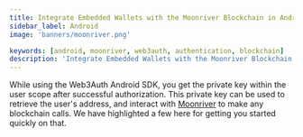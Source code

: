 ```yaml
---
title: Integrate Embedded Wallets with the Moonriver Blockchain in Android
sidebar_label: Android
image: 'banners/moonriver.png'

keywords: [android, moonriver, web3auth, authentication, blockchain]
description: 'Integrate Embedded Wallets with the Moonriver Blockchain in Android | Embedded Wallets'
---
```



<SEO
  title="Integrate Embedded Wallets with the Moonriver Blockchain in Android"
  description="Integrate Embedded Wallets with the Moonriver Blockchain in Android | Embedded Wallets"
  image="https://web3auth.io/docs/banners/moonriver.png"
  slug="/embedded-wallets/connect-blockchain/evm/moonriver/android"
/>

While using the Web3Auth Android SDK, you get the private key within the user scope after successful authorization. This private key can be used to retrieve the user's address, and interact with [Moonriver](https://moonriver.network/) to make any blockchain calls. We have highlighted a few here for getting you started quickly on that.

<EVMInteraction />
